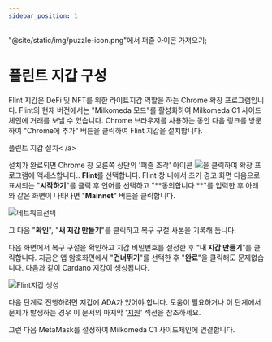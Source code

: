 ```yaml
---
sidebar_position: 1
---
```


"@site/static/img/puzzle-icon.png"에서 퍼즐 아이콘 가져오기;

# 플린트 지갑 구성

Flint 지갑은 DeFi 및 NFT를 위한 라이트지갑 역할을 하는 Chrome 확장 프로그램입니다. Flint의 현재 버전에서는 "Milkomeda 모드"를 활성화하여 Milkomeda C1 사이드체인에 거래를 보낼 수 있습니다. Chrome 브라우저를 사용하는 동안 다음 링크를 방문하여 "Chrome에 추가" 버튼을 클릭하여 Flint 지갑을 설치합니다.

플린트 지갑 설치< /a></p> 

설치가 완료되면 Chrome 창 오른쪽 상단의 '퍼즐 조각' 아이콘 <img src={puzzleIcon} className="img-icon" />을 클릭하여 확장 프로그램에 액세스합니다.. **Flint**를 선택합니다. Flint 창 내에서 초기 경고 화면 다음으로 표시되는 "**시작하기**"를 클릭 후 언어를 선택하고 "**동의합니다 **"를 입력한 후 아래와 같은 화면이 나타나면 "**Mainnet**" 버튼을 클릭합니다.

![네트워크선택](/img/pick-a-network.png)

그 다음 "**확인**", "**새 지갑 만들기**"를 클릭하고 복구 구절 사본을 기록해 둡니다.

다음 화면에서 복구 구절을 확인하고 지갑 비밀번호를 설정한 후 “**내 지갑 만들기**”를 클릭합니다. 지금은 앱 암호화면에서 "**건너뛰기**"를 선택한 후 "**완료**"을 클릭해도 문제없습니다. 다음과 같이 Cardano 지갑이 생성됩니다.

![Flint지갑 생성](/img/create-cardano-wallet.png)

다음 단계로 진행하려면 지갑에 ADA가 있어야 합니다. 도움이 필요하거나 이 단계에서 문제가 발생하는 경우 이 문서의 마지막 '[지원](../../get-help)' 섹션을 참조하세요.

그런 다음 MetaMask를 설정하여 Milkomeda C1 사이드체인에 연결합니다.
